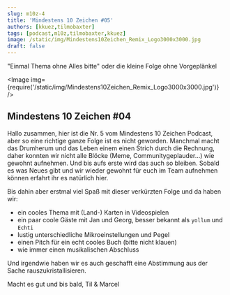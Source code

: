 ```yaml
---
slug: m10z-4
title: 'Mindestens 10 Zeichen #05'
authors: [kkuez,tilmobaxter]
tags: [podcast,m10z,tilmobaxter,kkuez]
image: /static/img/Mindestens10Zeichen_Remix_Logo3000x3000.jpg
draft: false
---
```



"Einmal Thema ohne Alles bitte" oder die kleine Folge ohne Vorgeplänkel

<Image img={require('/static/img/Mindestens10Zeichen_Remix_Logo3000x3000.jpg')} />

<!--truncate-->

## Mindestens 10 Zeichen #04

Hallo zusammen, hier ist die Nr. 5 vom Mindestens 10 Zeichen Podcast, aber so eine richtige ganze Folge ist es nicht geworden. 
Manchmal macht das Drumherum und das Leben einem einen Strich durch die Rechnung, daher konnten wir nicht alle Blöcke (Meme, Communitygeplauder…) wie gewohnt aufnehmen. 
Und bis aufs erste wird das auch so bleiben.
Sobald es was Neues gibt und wir wieder gewohnt für euch im Team aufnehmen können erfahrt ihr es natürlich hier.

Bis dahin aber erstmal viel Spaß mit dieser verkürzten Folge und da haben wir:

- ein cooles Thema mit (Land-) Karten in Videospielen
- ein paar coole Gäste mit Jan und Georg, besser bekannt als `yollum` und `Echti`
- lustig unterschiedliche Mikroeinstellungen und Pegel
- einen Pitch für ein echt cooles Buch (bitte nicht klauen)
- wie immer einen musikalischen Abschluss

Und irgendwie haben wir es auch geschafft eine Abstimmung aus der Sache rauszukristallisieren.

Macht es gut und bis bald,
Til & Marcel

<ReactPlayer
    width="100%"
    height="auto"
    controls
    url='https://m10z.picnotes.de/M10Z/M10Z_005.mp3'
/>
